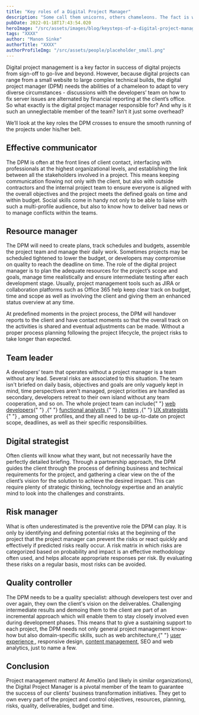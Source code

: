 ```yaml
---
title: "Key roles of a Digital Project Manager"
description: "Some call them unicorns, others chameleons. The fact is with the ever changing digital landscape, project managers in the web and software development industries need a much broader skill set than the traditional definition of the role. Meet the Digital Project Manager."
pubDate: 2022-01-18T17:43:54.020
heroImage: "/src/assets/images/blog/keysteps-of-a-digital-project-manager.jpg"
tags: "XXXX"
author: "Manon Sinke"
authorTitle: "XXXX"
authorProfileImg: "/src/assets/people/placeholder_small.png"
---
```



<LayoutSection backgroundColor="dark">
  <p>
    Digital project management is a key factor in success of digital projects
    from sign-off to go-live and beyond. However, because digital projects can
    range from a small website to large complex technical builds, the digital
    project manager (DPM) needs the abilities of a chameleon to adapt to very
    diverse circumstances - discussions with the developers’ team on how to fix
    server issues are alternated by financial reporting at the client’s office.
    So what exactly is the digital project manager responsible for? And why is
    it such an unneglectable member of the team? Isn’t it just some overhead?
  </p>
  <p>
    We’ll look at the key roles the DPM crosses to ensure the smooth running of
    the projects under his/her belt.
  </p>
</LayoutSection>

<LayoutSection>
  <h2>Effective communicator</h2>
  <p>
    The DPM is often at the front lines of client contact, interfacing with
    professionals at the highest organizational levels, and establishing the
    link between all the stakeholders involved in a project. This means keeping
    communication flowing not only with the client, but also with outside
    contractors and the internal project team to ensure everyone is aligned with
    the overall objectives and the project meets the defined goals on time and
    within budget. Social skills come in handy not only to be able to liaise
    with such a multi-profile audience, but also to know how to deliver bad news
    or to manage conflicts within the teams.
  </p>
  <h2>Resource manager</h2>
  <p>
    The DPM will need to create plans, track schedules and budgets, assemble the
    project team and manage their daily work. Sometimes projects may be
    scheduled tightened to lower the budget, or developers may compromise on
    quality to reach the deadline on time. The role of the digital project
    manager is to plan the adequate resources for the project’s scope and goals,
    manage time realistically and ensure intermediate testing after each
    development stage. Usually, project management tools such as JIRA or
    collaboration platforms such as Office 365 help keep clear track on budget,
    time and scope as well as involving the client and giving them an enhanced
    status overview at any time.
  </p>
  <p>
    At predefined moments in the project process, the DPM will handover reports
    to the client and have contact moments so that the overall track on the
    activities is shared and eventual adjustments can be made. Without a proper
    process planning following the project lifecycle, the project risks to take
    longer than expected.
  </p>
  <h2>Team leader</h2>
  <p>
    A developers’ team that operates without a project manager is a team without
    any lead. Several risks are associated to this situation. The team isn't
    briefed on daily basis, objectives and goals are only vaguely kept in mind,
    time perspectives aren't managed, project priorities are handled as
    secondary, developers retreat to their own island without any team
    cooperation, and so on. The whole project team can include{" "}
    <a href="../7-essential-roles-in-a-web-development-team/">web developers</a>{" "}
    ,{" "}
    <a href="../functional-analyst-the-playmaker-of-your-agile-web-team">
      functional analysts
    </a>{" "}
    , <a href="../7-essential-roles-in-a-web-development-team/">testers</a> ,{" "}
    <a href="../ui-and-ux-achieving-consistency-across-digital-touchpoints/">
      UX strategists
    </a>{" "}
    , among other profiles, and they all need to be up-to-date on project scope,
    deadlines, as well as their specific responsibilities.
  </p>
  <h2>Digital strategist</h2>
  <p>
    Often clients will know what they want, but not necessarily have the
    perfectly detailed briefing. Through a partnership approach, the DPM guides
    the client through the process of defining business and technical
    requirements for the project, and gathering a clear view on the of the
    client’s vision for the solution to achieve the desired impact. This can
    require plenty of strategic thinking, technology expertise and an analytic
    mind to look into the challenges and constraints.
  </p>
  <h2>Risk manager</h2>
  <p>
    What is often underestimated is the preventive role the DPM can play. It is
    only by identifying and defining potential risks at the beginning of the
    project that the project manager can prevent the risks or react quickly and
    effectively if predicted risks really occur. A risk matrix in which risks
    are categorized based on probability and impact is an effective methodology
    often used, and helps allocate appropriate responses per risk. By evaluating
    these risks on a regular basis, most risks can be avoided.
  </p>
  <h2>Quality controller</h2>
  <p>
    The DPM needs to be a quality specialist: although developers test over and
    over again, they own the client's vision on the deliverables. Challenging
    intermediate results and demoing them to the client are part of an
    incremental approach which will enable them to stay closely involved even
    during development phases. This means that to give a sustaining support to
    each project, the DPM needs not only general project management know-how but
    also domain-specific skills, such as web architecture,{" "}
    <a href="../the-top-5-elements-of-user-experience-and-how-they-help-your-website/">
      user experience
    </a>
    , responsive design, <a href="../../services/">content management</a>, SEO
    and web analytics, just to name a few.
  </p>
  <h2>Conclusion</h2>
  <p>
    Project management matters! At AmeXio (and likely in similar organizations),
    the Digital Project Manager is a pivotal member of the team to guarantee the
    success of our clients’ business transformation initiatives. They get to own
    every part of the project and control objectives, resources, planning,
    risks, quality, deliverables, budget and time.
  </p>
</LayoutSection>
